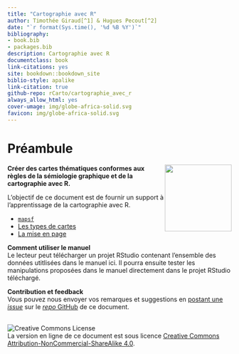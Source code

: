 ```yaml
--- 
title: "Cartographie avec R"
author: Timothée Giraud[^1] & Hugues Pecout[^2]
date: "`r format(Sys.time(), '%d %B %Y')`"
bibliography:
- book.bib
- packages.bib
description: Cartographie avec R
documentclass: book
link-citations: yes
site: bookdown::bookdown_site
biblio-style: apalike
link-citation: true
github-repo: rCarto/cartographie_avec_r
always_allow_html: yes
cover-umage: img/globe-africa-solid.svg
favicon: img/globe-africa-solid.svg
---
```


# Préambule {-}


<div style="float: right"><img src="img/globe-africa-solid.svg" width="150px" padding="1em"/></div>

**Créer des cartes thématiques conformes aux règles de la sémiologie graphique et de la cartographie avec R.** 

L'objectif de ce document est de fournir un support à l'apprentissage de la cartographie avec R. 

- [`mapsf`](#chapitre1)
- [Les types de cartes](#chapitre2)
- [La mise en page](#chapitre3)


**Comment utiliser le manuel**  
Le lecteur peut télécharger un projet RStudio contenant l'ensemble des données utitlisées dans le manuel ici. 
Il pourra ensuite tester les manipulations proposées dans le manuel directement dans le projet RStudio téléchargé.  


**Contribution et feedback**  
Vous pouvez nous envoyer vos remarques et suggestions en [postant une *issue*](https://github.com/rCarto/cartographie_avec_r/issues) sur le [*repo* GitHub](https://github.com/rCarto/cartographie_avec_r) de ce document. 



</br>
![Creative Commons License](img/by-nc-sa.png)  
La version en ligne de ce document est sous licence [Creative Commons Attribution-NonCommercial-ShareAlike 4.0](http://creativecommons.org/licenses/by-nc-sa/4.0/). 



[^1]: UMS RIATE, CNRS, Université de Paris, F-75013 Paris, France
[^2]: FR CIST, CNRS, F-75013 Paris, France
